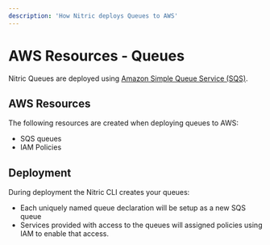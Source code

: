 ```yaml
---
description: 'How Nitric deploys Queues to AWS'
---
```


# AWS Resources - Queues

Nitric Queues are deployed using [Amazon Simple Queue Service (SQS)](https://aws.amazon.com/sqs/).

## AWS Resources

The following resources are created when deploying queues to AWS:

- SQS queues
- IAM Policies

## Deployment

During deployment the Nitric CLI creates your queues:

- Each uniquely named queue declaration will be setup as a new SQS queue
- Services provided with access to the queues will assigned policies using IAM to enable that access.
